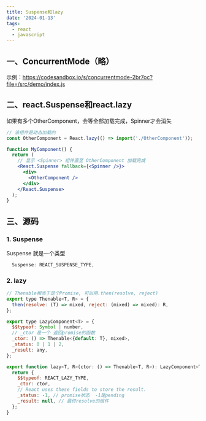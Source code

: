 ```yaml
---
title: Suspense和lazy
date: '2024-01-13'
tags:
  - react
  - javascript
---
```


## 一、ConcurrentMode（略）
示例：https://codesandbox.io/s/concurrentmode-2br7oc?file=/src/demo/index.js

## 二、react.Suspense和react.lazy
如果有多个OtherComponent，会等全部加载完成，Spinner才会消失
```jsx
// 该组件是动态加载的
const OtherComponent = React.lazy(() => import('./OtherComponent'));

function MyComponent() {
  return (
    // 显示 <Spinner> 组件直至 OtherComponent 加载完成
    <React.Suspense fallback={<Spinner />}>
      <div>
        <OtherComponent />
      </div>
    </React.Suspense>
  );
}
```
## 三、源码
### 1. Suspense
Suspense 就是一个类型
```js
  Suspense: REACT_SUSPENSE_TYPE,
```
### 2. lazy
```js
// Thenable相当于是个Promise, 可以用.then(resolve, reject)
export type Thenable<T, R> = {
  then(resolve: (T) => mixed, reject: (mixed) => mixed): R,
};

export type LazyComponent<T> = {
  $$typeof: Symbol | number,
  // _ctor 是一个 返回promise的函数
  _ctor: () => Thenable<{default: T}, mixed>,
  _status: 0 | 1 | 2,
  _result: any,
};

export function lazy<T, R>(ctor: () => Thenable<T, R>): LazyComponent<T> {
  return {
    $$typeof: REACT_LAZY_TYPE,
    _ctor: ctor,
    // React uses these fields to store the result.
    _status: -1, // promise状态  -1是pending
    _result: null, // 最终resolve的组件
  };
}
```

